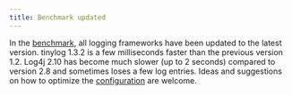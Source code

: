 ```yaml
---
title: Benchmark updated
---
```


In the [benchmark](/benchmark/), all logging frameworks have been updated to the latest version. tinylog 1.3.2 is a few milliseconds faster than the previous version 1.2. Log4j 2.10 has become much slower (up to 2 seconds) compared to version 2.8 and sometimes loses a few log entries. Ideas and suggestions on how to optimize the [configuration](/v2/configuration/) are welcome.
